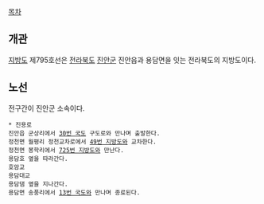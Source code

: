 [[목차]]
== 개관 ==
[[지방도]] 제795호선은 [[전라북도]] [[진안군]] 진안읍과 용담면을 잇는 전라북도의 지방도이다.

== 노선 ==
전구간이 진안군 소속이다.

 * 진용로
 진안읍 군상리에서 [[30번 국도]] 구도로와 만나며 출발한다.
 정천면 월평리 정천교차로에서 [[49번 지방도]]와 교차한다.
 정천면 봉학리에서 [[725번 지방도]]와 만난다.
 용담호 옆을 따라간다.
 호암교
 용담대교
 용담댐 옆을 지나간다.
 용담면 송풍리에서 [[13번 국도]]와 만나며 종료된다.
